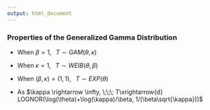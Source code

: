 ---
output: html_document
---

<h3>Properties of the Generalized Gamma Distribution</h3>

- When $\beta = 1, \;\;\; T \sim GAM(\theta,\kappa)$

- When $\kappa = 1, \;\;\; T \sim WEIB(\theta,\beta)$

- When $(\beta,\kappa) = (1,1), \;\;\; T \sim EXP(\theta)$

- As $\kappa \rightarrow \infty, \;\;\; T\xrightarrow{d} LOGNOR(\log(\theta)+\log(\kappa)/\beta, 1/(\beta\sqrt{\kappa}))$